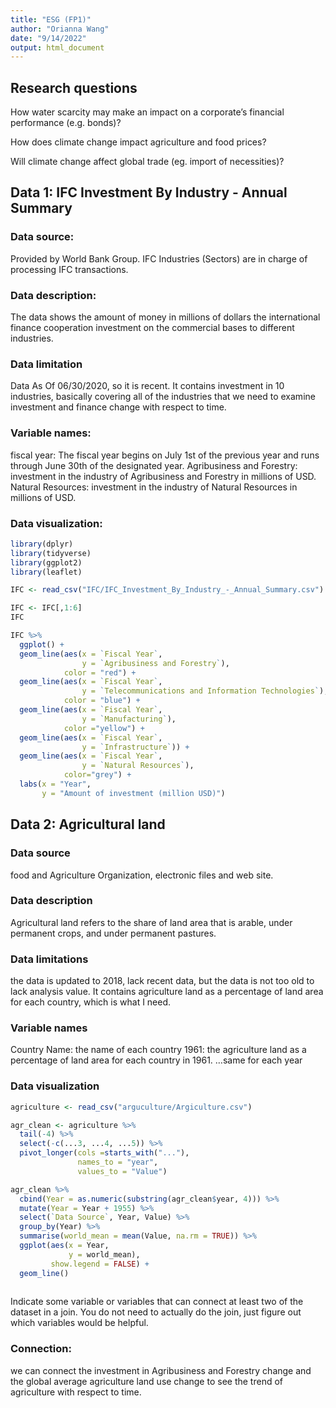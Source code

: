 ```yaml
---
title: "ESG (FP1)"
author: "Orianna Wang"
date: "9/14/2022"
output: html_document
---
```


## Research questions

How water scarcity may make an impact on a corporate’s financial performance (e.g. bonds)? 

How does climate change impact agriculture and food prices?

Will climate change affect global trade (eg. import of necessities)? 






## Data 1: IFC Investment By Industry - Annual Summary

### Data source:
Provided by World Bank Group. IFC Industries (Sectors) are in charge of processing IFC transactions. 

### Data description:
The data shows the amount of money in millions of dollars the international finance cooperation investment on the commercial bases to different industries.

### Data limitation
Data As Of	06/30/2020, so it is recent. It contains investment in 10 industries, basically covering all of the industries that we need to examine investment and finance change with respect to time. 

### Variable names:
fiscal year: The fiscal year begins on July 1st of the previous year and runs through June 30th of the designated year.
Agribusiness and Forestry: investment in the industry of Agribusiness and Forestry in millions of USD.
Natural Resources:  investment in the industry of Natural Resources in millions of USD.

### Data visualization:

```r
library(dplyr)
library(tidyverse)
library(ggplot2)
library(leaflet)

IFC <- read_csv("IFC/IFC_Investment_By_Industry_-_Annual_Summary.csv")
```
```r
IFC <- IFC[,1:6]
IFC
```

```r
IFC %>% 
  ggplot() +
  geom_line(aes(x = `Fiscal Year`,
                y = `Agribusiness and Forestry`),
            color = "red") +
  geom_line(aes(x = `Fiscal Year`,
                y = `Telecommunications and Information Technologies`),  
            color = "blue") +
  geom_line(aes(x = `Fiscal Year`,
                y = `Manufacturing`),
            color ="yellow") +
  geom_line(aes(x = `Fiscal Year`,
                y = `Infrastructure`)) +
  geom_line(aes(x = `Fiscal Year`,
                y = `Natural Resources`),
            color="grey") +
  labs(x = "Year",
       y = "Amount of investment (million USD)")
```



## Data 2: Agricultural land

### Data source
food and Agriculture Organization, electronic files and web site.

### Data description
Agricultural land refers to the share of land area that is arable, under permanent crops, and under permanent pastures. 

### Data limitations
the data is updated to 2018, lack recent data, but the data is not too old to lack analysis value. It contains agriculture land as a percentage of land area for each country, which is what I need. 

### Variable names
Country Name: the name of each country
1961: the agriculture land as a percentage of land area for each country in 1961. 
...same for each year

### Data visualization

```r
agriculture <- read_csv("arguculture/Argiculture.csv")
```
```r
agr_clean <- agriculture %>% 
  tail(-4) %>% 
  select(-c(...3, ...4, ...5)) %>% 
  pivot_longer(cols =starts_with("..."),
               names_to = "year",
               values_to = "Value")

agr_clean %>% 
  cbind(Year = as.numeric(substring(agr_clean$year, 4))) %>% 
  mutate(Year = Year + 1955) %>% 
  select(`Data Source`, Year, Value) %>% 
  group_by(Year) %>% 
  summarise(world_mean = mean(Value, na.rm = TRUE)) %>% 
  ggplot(aes(x = Year,
             y = world_mean),
         show.legend = FALSE) +
  geom_line()
  
```


Indicate some variable or variables that can connect at least two of the dataset in a join. You do not need to actually do the join, just figure out which variables would be helpful.


### Connection:
we can connect the investment in Agribusiness and Forestry change and the global average agriculture land use change to see the trend of agriculture with respect to time. 

